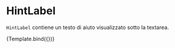 

<Meta title="Components/Textarea/Props/HintLabel" component={VvTextarea} />

# HintLabel

`HintLabel` contiene un testo di aiuto visualizzato sotto la textarea.

<Canvas>
	<Story
		name="HintLabel"
		args={{
			name: 'textarea-hint',
			hintLabel: 'Help text di prova!'
		}}>
		{Template.bind({})}
	</Story>
</Canvas>
